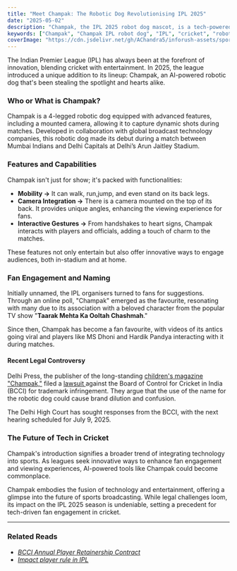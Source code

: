 ```yaml
---
title: "Meet Champak: The Robotic Dog Revolutionising IPL 2025"
date: "2025-05-02"
description: "Champak, the IPL 2025 robot dog mascot, is a tech-powered cricket innovation blending entertainment and technology. Discover its origin, role in IPL 2025, fan engagement, and how this robot dog is captivating cricket audiences."
keywords: ["Champak", "Champak IPL robot dog", "IPL", "cricket", "robot dog"]
coverImage: "https://cdn.jsdelivr.net/gh/AChandra5/inforush-assets/sports-fitness/champak.jpeg"
---
```


The Indian Premier League (IPL) has always been at the forefront of innovation, blending cricket with entertainment. In 2025, the league introduced a unique addition to its lineup: Champak, an AI-powered robotic dog that's been stealing the spotlight and hearts alike.

### Who or What is Champak?

Champak is a 4-legged robotic dog equipped with advanced features, including a mounted camera, allowing it to capture dynamic shots during matches. Developed in collaboration with global broadcast technology companies, this robotic dog made its debut during a match between Mumbai Indians and Delhi Capitals at Delhi’s Arun Jaitley Stadium.

### Features and Capabilities
Champak isn't just for show; it's packed with functionalities:
- **Mobility ->** It can walk, run,jump, and even stand on its back legs.
- **Camera Integration ->** There is a camera mounted on the top of its back. It provides unique angles, enhancing the viewing experience for fans.
- **Interactive Gestures ->** From handshakes to heart signs, Champak interacts with players and officials, adding a touch of charm to the matches.

These features not only entertain but also offer innovative ways to engage audiences, both in-stadium and at home. 


### Fan Engagement and Naming
Initially unnamed, the IPL organisers turned to fans for suggestions. Through an online poll, "Champak" emerged as the favourite, resonating with many due to its association with a beloved character from the popular TV show "**Taarak Mehta Ka Ooltah Chashmah**." 

Since then, Champak has become a fan favourite, with videos of its antics going viral and players like MS Dhoni and Hardik Pandya interacting with it during matches. 

#### Recent Legal Controversy
Delhi Press, the publisher of the long-standing <a href="https://www.champak.in/about-us" target="_blank">children's magazine "Champak,"</a> filed a <a href="https://cricketaddictor.com/cricket-news/bcci-lands-in-legal-trouble-for-naming-ipl-robot-dog-champak-119272/?utm_source=chatgpt.com" target="_blank">lawsuit </a>against the Board of Control for Cricket in India (BCCI) for trademark infringement. They argue that the use of the name for the robotic dog could cause brand dilution and confusion. 

The Delhi High Court has sought responses from the BCCI, with the next hearing scheduled for July 9, 2025. 

### The Future of Tech in Cricket
Champak's introduction signifies a broader trend of integrating technology into sports. As leagues seek innovative ways to enhance fan engagement and viewing experiences, AI-powered tools like Champak could become commonplace.

Champak embodies the fusion of technology and entertainment, offering a glimpse into the future of sports broadcasting. While legal challenges loom, its impact on the IPL 2025 season is undeniable, setting a precedent for tech-driven fan engagement in cricket.

---
### Related Reads
- <em><a href="/category/sports-fitness/how-to-choose-a-cricket-bat"
      >BCCI Annual Player Retainership Contract</a></em>
- <em><a href="/category/sports-fitness/impact-substitute-ipl"
      >Impact player rule in IPL</a></em>